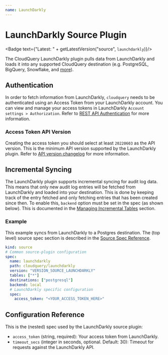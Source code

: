 ```yaml
---
name: LaunchDarkly
---
```

# LaunchDarkly Source Plugin


<Badge text={"Latest: " + getLatestVersion("source", `launchdarkly`)}/>

The CloudQuery LaunchDarkly plugin pulls data from LaunchDarkly and loads it into any supported CloudQuery destination (e.g. PostgreSQL, BigQuery, Snowflake, and [more](/docs/plugins/destinations/overview)).

## Authentication

In order to fetch information from LaunchDarkly, `cloudquery` needs to be authenticated using an Access Token from your LaunchDarkly account. You can view and manage your access tokens in LaunchDarkly `Account settings > Authorization`. Refer to [REST API Authentication](https://apidocs.launchdarkly.com/#section/Overview/Authentication) for more information.

### Access Token API Version

Creating the access token you should select at least `20220603` as the API version. This is the minimum API version supported by the LaunchDarkly plugin. Refer to [API version changelog](https://apidocs.launchdarkly.com/#section/Overview/Versioning) for more information.

## Incremental Syncing

The LaunchDarkly plugin supports incremental syncing for audit log data. This means that only new audit log entries will be fetched from LaunchDarkly and loaded into your destination. This is done by keeping track of the entry fetched and only fetching entries that has been created since then.
To enable this, `backend` option must be set in the spec (as shown below). This is documented in the [Managing Incremental Tables](/docs/advanced-topics/managing-incremental-tables) section.

### Example

This example syncs from LaunchDarkly to a Postgres destination. The (top level) source spec section is described in the [Source Spec Reference](/docs/reference/source-spec).

```yaml copy
kind: source
# Common source-plugin configuration
spec:
  name: launchdarkly
  path: cloudquery/launchdarkly
  version: "VERSION_SOURCE_LAUNCHDARKLY"
  tables: ["*"]
  destinations: ["postgresql"]
  backend: local
  # LaunchDarkly specific configuration
  spec:
    access_token: "<YOUR_ACCESS_TOKEN_HERE>"
```

## Configuration Reference

This is the (nested) spec used by the LaunchDarkly source plugin:

- `access_token` (string, required):
  Your access token from LaunchDarkly.
- `timeout_secs` (integer in seconds, optional. Default: 30):
  Timeout for requests against the LaunchDarkly API.
